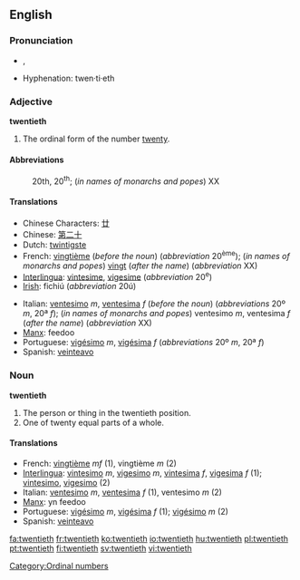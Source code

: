 ==English==

===Pronunciation===
*{{IPA|/ˈtwɛntiəθ/}}, {{SAMPA|/"twEnti@T/}}
*Hyphenation: twen·ti·eth

===Adjective===
'''twentieth'''
# The ordinal form of the number [[twenty]].

====Abbreviations====
:20th, 20<sup>th</sup>; (''in names of monarchs and popes'') XX

====Translations====
{{top}}
*Chinese Characters: [[廿]]
*Chinese: [[第二十]]
*Dutch: [[twintigste]]
*French: [[vingtième]] (''before the noun'') (''abbreviation'' 20<sup>ème</sup>); (''in names of monarchs and popes'') [[vingt]] (''after the name'') (''abbreviation'' XX)
*[[Interlingua]]: [[vintesime]], [[vigesime]] (''abbreviation'' 20<sup>e</sup>)
*[[Irish]]: fichiú (''abbreviation'' 20ú)
{{mid}}
*Italian: [[ventesimo]] ''m'', [[ventesima]] ''f'' (''before the noun'') (''abbreviations'' 20º ''m'', 20ª ''f''); (''in names of monarchs and popes'') ventesimo ''m'', ventesima ''f'' (''after the name'') (''abbreviation'' XX)
*[[Manx]]: feedoo
*Portuguese: [[vigésimo]] ''m'', [[vigésima]] ''f'' (''abbreviations'' 20º ''m'', 20ª ''f'')
*Spanish: [[veinteavo]]
{{bottom}}

===Noun===
'''twentieth'''
#The person or thing in the twentieth position.
#One of twenty equal parts of a whole.

====Translations====
{{top}}
*French: [[vingtième]] ''mf'' (1), vingtième ''m'' (2)
*[[Interlingua]]: [[vintesimo]] ''m'', [[vigesimo]] ''m'', [[vintesima]] ''f'', [[vigesima]] ''f'' (1); [[vintesimo]], [[vigesimo]] (2)
*Italian: [[ventesimo]] ''m'', [[ventesima]] ''f'' (1), ventesimo ''m'' (2)
*[[Manx]]: yn feedoo
*Portuguese: [[vigésimo]] ''m'', [[vigésima]] ''f'' (1); [[vigésimo]] ''m'' (2)
*Spanish: [[veinteavo]]
{{bottom}}

{{rfc}} <!-- especially the translations -->

[[Category:Ordinal numbers]]

[[fa:twentieth]]
[[fr:twentieth]]
[[ko:twentieth]]
[[io:twentieth]]
[[hu:twentieth]]
[[pl:twentieth]]
[[pt:twentieth]]
[[fi:twentieth]]
[[sv:twentieth]]
[[vi:twentieth]]